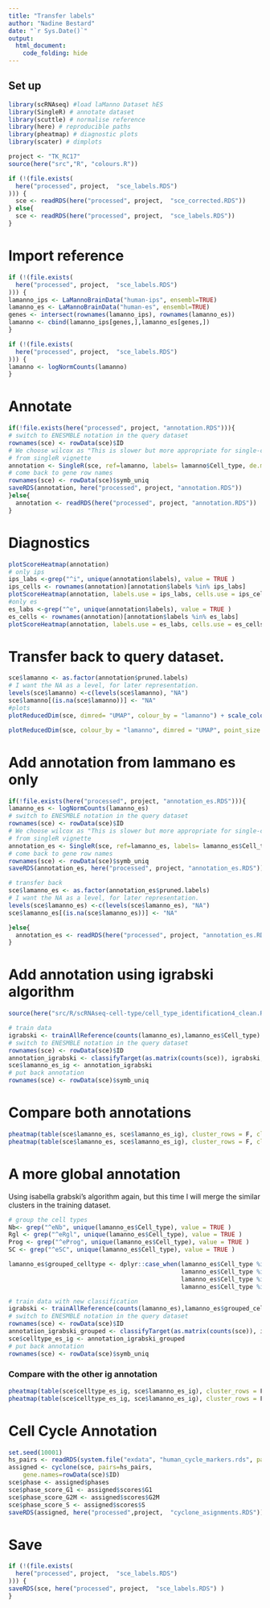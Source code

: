 ```yaml
---
title: "Transfer labels"
author: "Nadine Bestard"
date: "`r Sys.Date()`"
output: 
  html_document:
    code_folding: hide
---
```





## Set up


```r
library(scRNAseq) #load laManno Dataset hES
library(SingleR) # annotate dataset
library(scuttle) # normalise reference
library(here) # reproducible paths
library(pheatmap) # diagnostic plots
library(scater) # dimplots
```

```r
project <- "TK_RC17"
source(here("src","R", "colours.R"))
```

```r
if (!(file.exists(
  here("processed", project,  "sce_labels.RDS")
))) {
  sce <- readRDS(here("processed", project,  "sce_corrected.RDS"))
} else{
  sce <- readRDS(here("processed", project,  "sce_labels.RDS"))
}
```

# Import reference 

```r
if (!(file.exists(
  here("processed", project,  "sce_labels.RDS")
))) {
lamanno_ips <- LaMannoBrainData("human-ips", ensembl=TRUE)
lamanno_es <- LaMannoBrainData("human-es", ensembl=TRUE)
genes <- intersect(rownames(lamanno_ips), rownames(lamanno_es))
lamanno <- cbind(lamanno_ips[genes,],lamanno_es[genes,])
}
```

```r
if (!(file.exists(
  here("processed", project,  "sce_labels.RDS")
))) {
lamanno <- logNormCounts(lamanno)
}
```

# Annotate


```r
if(!file.exists(here("processed", project, "annotation.RDS"))){
# switch to ENESMBLE notation in the query dataset
rownames(sce) <- rowData(sce)$ID
# We choose wilcox as "This is slower but more appropriate for single-cell data compared to the default marker detection algorithm"
# from singleR vignette
annotation <- SingleR(sce, ref=lamanno, labels= lamanno$Cell_type, de.method = "wilcox")
# come back to gene row names
rownames(sce) <- rowData(sce)$symb_uniq
saveRDS(annotation, here("processed", project, "annotation.RDS"))
}else{
  annotation <- readRDS(here("processed", project, "annotation.RDS"))
}
```

# Diagnostics


```r
plotScoreHeatmap(annotation)
# only ips
ips_labs <-grep("^i", unique(annotation$labels), value = TRUE )
ips_cells <- rownames(annotation)[annotation$labels %in% ips_labs]
plotScoreHeatmap(annotation, labels.use = ips_labs, cells.use = ips_cells)
#only es
es_labs <-grep("^e", unique(annotation$labels), value = TRUE )
es_cells <- rownames(annotation)[annotation$labels %in% es_labs]
plotScoreHeatmap(annotation, labels.use = es_labs, cells.use = es_cells)
```
# Transfer back to query dataset. 
```r
sce$lamanno <- as.factor(annotation$pruned.labels)
# I want the NA as a level, for later representation. 
levels(sce$lamanno) <-c(levels(sce$lamanno), "NA")
sce$lamanno[(is.na(sce$lamanno))] <- "NA"
#plots
plotReducedDim(sce, dimred= "UMAP", colour_by = "lamanno") + scale_colour_manual(values=cols)

plotReducedDim(sce, colour_by = "lamanno", dimred = "UMAP", point_size = 0.1, other_fields = "lamanno" ) + facet_wrap(~lamanno) + scale_colour_manual(values=cols)
```

# Add annotation from lammano es only
```r

if(!file.exists(here("processed", project, "annotation_es.RDS"))){
lamanno_es <- logNormCounts(lamanno_es)
# switch to ENESMBLE notation in the query dataset
rownames(sce) <- rowData(sce)$ID
# We choose wilcox as "This is slower but more appropriate for single-cell data compared to the default marker detection algorithm"
# from singleR vignette
annotation_es <- SingleR(sce, ref=lamanno_es, labels= lamanno_es$Cell_type, de.method = "wilcox")
# come back to gene row names
rownames(sce) <- rowData(sce)$symb_uniq
saveRDS(annotation_es, here("processed", project, "annotation_es.RDS"))

# transfer back
sce$lamanno_es <- as.factor(annotation_es$pruned.labels)
# I want the NA as a level, for later representation. 
levels(sce$lamanno_es) <-c(levels(sce$lamanno_es), "NA")
sce$lamanno_es[(is.na(sce$lamanno_es))] <- "NA"

}else{
  annotation_es <- readRDS(here("processed", project, "annotation_es.RDS"))
}
```


# Add annotation using igrabski algorithm

```r
source(here("src/R/scRNAseq-cell-type/cell_type_identification4_clean.R"))

# train data
igrabski <- trainAllReference(counts(lamanno_es),lamanno_es$Cell_type)
# switch to ENESMBLE notation in the query dataset
rownames(sce) <- rowData(sce)$ID
annotation_igrabski <- classifyTarget(as.matrix(counts(sce)), igrabski, other = TRUE )
sce$lamanno_es_ig <- annotation_igrabski
# put back annotation
rownames(sce) <- rowData(sce)$symb_uniq
```

# Compare both annotations
```r
pheatmap(table(sce$lamanno_es, sce$lamanno_es_ig), cluster_rows = F, cluster_cols = F, scale = "row")
pheatmap(table(sce$lamanno_es, sce$lamanno_es_ig), cluster_rows = F, cluster_cols = F, scale = "column")

```


# A more global annotation

Using isabella grabski's algorithm again, but this time I will merge the similar clusters
in the training dataset.

```r
# group the cell types
Nb<- grep("^eNb", unique(lamanno_es$Cell_type), value = TRUE )
Rgl <- grep("^eRgl", unique(lamanno_es$Cell_type), value = TRUE )
Prog <- grep("^eProg", unique(lamanno_es$Cell_type), value = TRUE )
SC <- grep("^eSC", unique(lamanno_es$Cell_type), value = TRUE )

lamanno_es$grouped_celltype <- dplyr::case_when(lamanno_es$Cell_type %in% Nb ~ "Nb",
                                                lamanno_es$Cell_type %in% Rgl ~ "Rgl",
                                                lamanno_es$Cell_type %in% Prog ~ "Prog",
                                                lamanno_es$Cell_type %in% SC ~ "SC")

# train data with new classification
igrabski <- trainAllReference(counts(lamanno_es),lamanno_es$grouped_celltype)
# switch to ENESMBLE notation in the query dataset
rownames(sce) <- rowData(sce)$ID
annotation_igrabski_grouped <- classifyTarget(as.matrix(counts(sce)), igrabski, other = TRUE )
sce$celltype_es_ig <- annotation_igrabski_grouped
# put back annotation
rownames(sce) <- rowData(sce)$symb_uniq

```

### Compare with the other ig annotation
```r
pheatmap(table(sce$celltype_es_ig, sce$lamanno_es_ig), cluster_rows = F, cluster_cols = F, scale = "row")
pheatmap(table(sce$celltype_es_ig, sce$lamanno_es_ig), cluster_rows = F, cluster_cols = F, scale = "column")

```
# Cell Cycle Annotation

```r
set.seed(10001)
hs_pairs <- readRDS(system.file("exdata", "human_cycle_markers.rds", package="scran"))
assigned <- cyclone(sce, pairs=hs_pairs, 
    gene.names=rowData(sce)$ID)
sce$phase <- assigned$phases
sce$phase_score_G1 <- assigned$scores$G1
sce$phase_score_G2M <- assigned$scores$G2M
sce$phase_score_S <- assigned$scores$S
saveRDS(assigned, here("processed",project,  "cyclone_asignments.RDS"))
```


# Save

```r
if (!(file.exists(
  here("processed", project,  "sce_labels.RDS")
))) {
saveRDS(sce, here("processed", project,  "sce_labels.RDS") )
}
```

